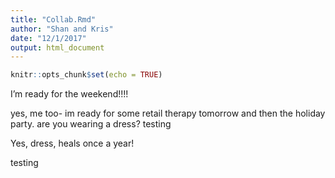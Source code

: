 ```yaml
---
title: "Collab.Rmd"
author: "Shan and Kris"
date: "12/1/2017"
output: html_document
---
```


```r
knitr::opts_chunk$set(echo = TRUE)
```

I'm ready for the weekend!!!!

yes, me too- im ready for some retail therapy tomorrow and then the holiday party. are you wearing a dress?
testing

Yes, dress, heals once a year!

testing